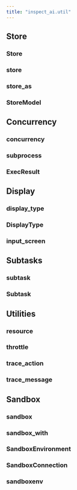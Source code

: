```yaml
---
title: "inspect_ai.util"
---
```



## Store

### Store
### store
### store_as
### StoreModel

## Concurrency

### concurrency
### subprocess
### ExecResult

## Display

### display_type
### DisplayType
### input_screen

## Subtasks

### subtask
### Subtask

## Utilities

### resource
### throttle
### trace_action
### trace_message


## Sandbox

### sandbox
### sandbox_with
### SandboxEnvironment
### SandboxConnection
### sandboxenv

